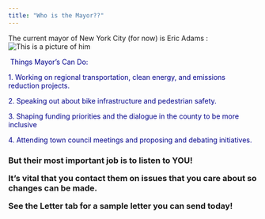---
title: "Who is the Mayor??"
---

The current mayor of New York City (for now) is Eric Adams :![This is a picture of him](https://pagesix.com/wp-content/uploads/sites/3/2025/02/2025-new-york-city-justice-98296590.jpg)

::: {.callout-tip style="color: darkblue"}
 Things Mayor's Can Do:

1\. Working on regional transportation, clean energy, and emissions reduction projects.

2\. Speaking out about bike infrastructure and pedestrian safety.

3\. Shaping funding priorities and the dialogue in the county to be more inclusive

4\. Attending town council meetings and proposing and debating initiatives.
:::

<h3>

But their most important job is to listen to YOU!

It's vital that you contact them on issues that you care about so changes can be made.

See the Letter tab for a sample letter you can send today!

</h3>
